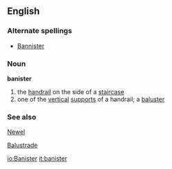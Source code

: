 ==English==
===Alternate spellings===
* [[Bannister]]

===Noun===
'''banister'''
# the [[handrail]] on the side of a [[staircase]]
# one of the [[vertical]] [[support]]s of a handrail; a [[baluster]]


===See also===
[[Newel]]

[[Balustrade]]

[[io:Banister]]
[[it:banister]]